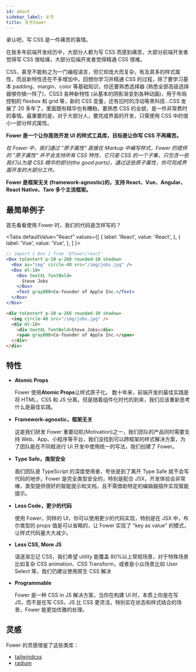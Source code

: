 ```yaml
---
id: about
sidebar_label: 关于
title: 关于Fower
---
```


承认吧，写 CSS 是一件痛苦的事情。

在我多年前端开发经历中，大部分人都为写 CSS 而感到痛苦，大部分前端开发者觉得写 CSS 很枯燥，大部分后端开发者觉得精通 CSS 很难。

CSS，甚至不能称之为一门编程语言，但它却庞大而复杂，有及其多的样式属性，而且新特性还在不多增加中。回想你学习并精通 CSS 的过程，除了要学习基本 padding、margin、color 等基础知识，你还要熟悉选择器 (熟悉全部高级选择器够你搞一阵了)，CSS3 各种新特性 (从基本的阴影渐变到各种动画)，用于布局控制的 flexbox 和 grid 等，新的 CSS 变量，还有旧时的浮动等黑科技...CSS 发展了 20 多年了，里面既有精华也有糟粕，要熟悉 CSS 的全貌，是一件非常费时的事情。最重要的是，对于大部分人，要完成界面的开发，只需使用 CSS 中的很小一部分样式属性。

**Fower 是一个让你高效开发 UI 的样式工具库，目标是让你写 CSS 不再痛苦。**

_在 Fower 中，我们通过 ”原子属性“ 直接在 Markup 中编写样式，Fower 的提供的 ”原子属性“ 并不会支持所有 CSS 特性，它只是 CSS 的一个子集，只包含一些我们认为是 CSS 精华的部分(the good parts)，通过这些原子属性，你可完成界面开发的大部分工作。_

**Fower 是框架无关 (framework-agnostic)的，支持 React、Vue、Angular、React Native、Taro 多个主流框架。**

## 最简单例子

首先看看使用 Fower 时，我们的代码是怎样写的？

<Tabs
  defaultValue="React"
  values={[
    { label: 'React', value: 'React', },
    { label: 'Vue', value: 'Vue', },
  ]
}>
<TabItem value="React">

```jsx live
// import { Box } from '@fower/react'
<Box toCenterY p-10 w-260 rounded-10 shadow>
  <Box as="img" circle-48 src="/img/jobs.jpg" />
  <Box ml-10>
    <Box textXL fontBold>
      Steve Jobs
    </Box>
    <Text gray800>Co-founder of Apple Inc.</Text>
  </Box>
</Box>
```

</TabItem>
<TabItem value="Vue">

```html
<div toCenterY p-10 w-260 rounded-10 shadow>
  <img circle-48 src="/img/jobs.jpg" />
  <div ml-10>
    <div textXL fontBold>Steve Jobs</div>
    <span gray800>Co-founder of Apple Inc.</span>
  </div>
</div>
```

</TabItem>
</Tabs>

## 特性

- **Atomic Props**

  Fower 使用**Atomic Props**让样式原子化。 数十年来，前端开发的最佳实践是将 HTML，CSS 和 JS 分离，但是随着组件化时代的到来，我们应该重新思考什么是最佳实践。

- **Framework-agnostic，框架无关**

  这是我们研发 Fower 重要动机(Motivation)之一，我们团队的产品同时需要支持 Web、App、小程序等平台，我们没找到可以跨框架的样式解决方案，为了团队能在不同框进行 UI 开发中使用统一的写法，我们创建了 Fower。

- **Type Safe，类型安全**

  我们团队是 TypeScript 的深度使用者，夸张是到了离开 Type Safe 就不会写代码的地步。Fower 是完全类型安全的，特别是配合 JSX，开发体验会非常棒，类型提供很好的智能提示和文档，且不需借助特定的编辑器插件实现智能提示。

- **Less Code，更少的代码**

  使用 Fower，同样的 UI，你可以使用更少的代码实现，特别是在 JSX 中，布尔类型的 props 值是可以省略的，让 Fower 实现了 "key as value" 的模式，让样式代码量大大减少。

- **Less CSS, More JS**

  请逐渐忘记 CSS，我们希望 utility 能覆盖 80%以上常规场景，对于特殊场景比如复杂 CSS animation、CSS Transform，或者是小众场景比如 User Select 等，我们仍建议使用原生 CSS 解决

- **Programmable**

  Fower 是一种 CSS in JS 解决方案，当你在构建 UI 时，本质上你是在写 JS，而不是在写 CSS，JS 比 CSS 更灵活，特别实在状态和样式结合的场景，Fower 能更加优雅的处理。

## 灵感

Fower 的灵感借鉴了这些类库：

- [tailwindcss](https://tailwindcss.com/)
- [radium](https://github.com/FormidableLabs/radium)
